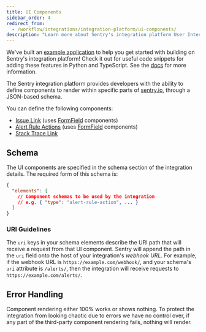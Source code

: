 ```yaml
---
title: UI Components
sidebar_order: 4
redirect_from:
  - /workflow/integrations/integration-platform/ui-components/
description: "Learn more about Sentry's integration platform User Interface (UI) components and how they provide you with the ability to define UI components to render within sentry.io, through a JSON-based schema."
---
```


<Note>

We've built an [example application](https://github.com/getsentry/integration-platform-example) to help you get started with building on Sentry's integration platform! Check it out for useful code snippets for adding these features in Python and TypeScript. See the [docs](/product/integrations/integration-platform/#example-app) for more information.

</Note>

The Sentry integration platform provides developers with the ability to define components to render within specific parts of [sentry.io](https://sentry.io), through a JSON-based schema.

You can define the following components:

- [Issue Link](/product/integrations/integration-platform/ui-components/issue-link) (uses [FormField](/product/integrations/integration-platform/ui-components/formfield) components)
- [Alert Rule Actions](/product/integrations/integration-platform/ui-components/alert-rule-action) (uses [FormField](/product/integrations/integration-platform/ui-components/formfield) components)
- [Stack Trace Link](/product/integrations/integration-platform/ui-components/stacktrace-link)

## Schema

The UI components are specified in the schema section of the integration details. The required form of this schema is:

```json {filename: schema.json}
{
  "elements": [
    // Component schemas to be used by the integration
    // e.g. { "type": "alert-rule-action", ... }
  ]
}
```

### URI Guidelines

The `uri` keys in your schema elements describe the URI path that will receive a request from that UI component. Sentry will append the path in the `uri` field onto the host of your integration's _webhook URL_.
For example, if the webhook URL is `https://example.com/webhook/`, and your schema's `uri` attribute is `/alerts/`, then the integration will receive requests to `https://example.com/alerts/`.

## Error Handling

Component rendering either 100% works or shows nothing. To protect the integration from looking chaotic due to errors we have no control over, if any part of the third-party component rendering fails, nothing will render.
